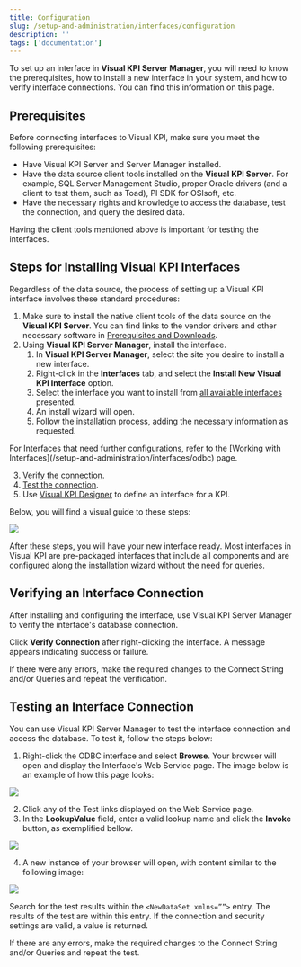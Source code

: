 ```yaml
---
title: Configuration
slug: /setup-and-administration/interfaces/configuration
description: ''
tags: ['documentation']
---
```


To set up an interface in **Visual KPI Server Manager**, you will need to know the prerequisites, how to install a new interface in your system, and how to verify interface connections. You can find this information on this page.

## Prerequisites

Before connecting interfaces to Visual KPI, make sure you meet the following prerequisites:

- Have Visual KPI Server and Server Manager installed.
- Have the data source client tools installed on the **Visual KPI Server**. For example, SQL Server Management Studio, proper Oracle drivers (and a client to test them, such as Toad), PI SDK for OSIsoft, etc.  
- Have the necessary rights and knowledge to access the database, test the connection, and query the desired data.

<Callout type="info">
Having the client tools mentioned above is important for testing the interfaces.
</Callout>

## Steps for Installing Visual KPI Interfaces

Regardless of the data source, the process of setting up a Visual KPI interface involves these standard procedures:

1. Make sure to install the native client tools of the data source on the **Visual KPI Server**. You can find links to the vendor drivers and other necessary software in [Prerequisites and Downloads](/setup-and-administration/installation/prepare-your-system).
2. Using **Visual KPI Server Manager**, install the interface.
    1. In **Visual KPI Server Manager**, select the site you desire to install a new interface.
    2. Right-click in the **Interfaces** tab, and select the **Install New Visual KPI Interface** option.
    3. Select the interface you want to install from [all available interfaces](/setup-and-administration/interfaces/available-interfaces) presented.
    4. An install wizard will open.
    5. Follow the installation process, adding the necessary information as requested.

  <Callout type="info">
  For Interfaces that need further configurations, refer to the [Working with Interfaces](/setup-and-administration/interfaces/odbc) page.
  </Callout>

3. [Verify the connection](#verifying-an-interface-connection).
4. [Test the connection](#testing-an-interface-connection).
5. Use [Visual KPI Designer](/visual-kpi-designer/overview) to define an interface for a KPI.

Below, you will find a visual guide to these steps:

<Image 
  src="media/setup-and-administration/interfaces/configuration/interface-install.gif" 
/>

After these steps, you will have your new interface ready. Most interfaces in Visual KPI are pre-packaged interfaces that include all components and are configured along the installation wizard without the need for queries.

## Verifying an Interface Connection

After installing and configuring the interface, use Visual KPI Server Manager to verify the interface's database connection.

Click **Verify Connection** after right-clicking the interface. A message appears indicating success or failure.

<Callout type="note">
If there were any errors, make the required changes to the Connect String and/or Queries and repeat the verification.
</Callout>

## Testing an Interface Connection

You can use Visual KPI Server Manager to test the interface connection and access the database. To test it, follow the steps below:

1. Right-click the ODBC interface and select **Browse**. Your browser will open and display the Interface's Web Service page. The image below is an example of how this page looks:

<Image 
  src="media/setup-and-administration/interfaces/configuration/test1.png" 
/>

2. Click any of the Test links displayed on the Web Service page.
3. In the **LookupValue** field, enter a valid lookup name and click the **Invoke** button, as exemplified bellow.

<Image 
  src="media/setup-and-administration/interfaces/configuration/test2.png" 
/>

4. A new instance of your browser will open, with content similar to the following image:

<Image 
  src="media/setup-and-administration/interfaces/configuration/test3.png" 
/>

Search for the test results within the `<NewDataSet xmlns=””>` entry. The results of the test are within this entry. If the connection and security settings are valid, a value is returned. 

<Callout type="note">
If there are any errors, make the required changes to the Connect String and/or Queries and repeat the test.
</Callout>